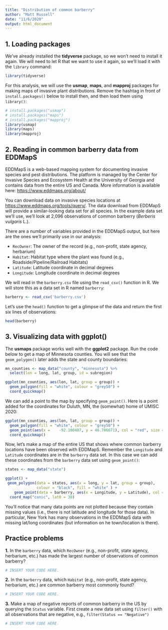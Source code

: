 ---
title: "Distribution of common barberry"
author: "Matt Russell"
date: "11/6/2020"
output: html_document
---

## 1. Loading packages 

We've already installed the **tidyverse** package, so we won't need to install it again. We will need to let R that we want to use it again, so we'll load it with the `library` command:

```{r}
library(tidyverse)
```

For this analysis, we will use the **usmap**, **maps**, and **mapproj**  packages for making maps of invasive plant distributions. Remove the hashtag in front of `install.packages()` below to install then, and then load them using `library()`: 

```{r}
# install.packages("usmap")
# install.packages("maps")
# install.packages("mapproj")
library(usmap)
library(maps)
library(mapproj)
```

## 2. Reading in common barberry data from EDDMapS

EDDMapS is a web-based mapping system for documenting invasive species and pest distributions. The platform is managed by the Center for Invasive Species and Ecosystem Health at the University of Georgia and contains data from the entire US and Canada. More information is available here: <https://www.eddmaps.org/about/>

You can download data on invasive species locations at <https://www.eddmaps.org/tools/query/>. The data download from EDDMapS will provide a similar-looking data set for all species. In the example data set we'll use, we'll look at 2,096 observations of common barberry (*Berberis vulgaris* L.).

There are a number of variables provided in the EDDMapS output, but here are the ones we'll primarily use in our analysis:

* `RecOwner`: The owner of the record (e.g., non-profit, state agency, herbarium)
* `Habitat`: Habitat type where the plant was found (e.g., Roadside/Pipeline/Railroad Habitats)
* `Latitude`: Latitude coordinate in decimal degrees
* `Longitude`: Longitude coordinate in decimal degrees

We will read in the `barberry.csv` file using the `read_csv()` function in R. We will store this as a data set in R named `barberry`:

```{r}
barberry <- read_csv('barberry.csv')
```

Let's use the `head()` function to get a glimpse of the data and return the first six lines of observations:

```{r}
head(barberry)
```

## 3. Visualizing data with ggplot()

The **usmaps** package works well with the **ggplot2** package. Run the code below to get a map of Minnesota counties. You will see that the `geom_polygon()` later adds the state and county boundaries: 

```{r}
mn_counties <- map_data("county", "minnesota") %>% 
  select(lon = long, lat, group, id = subregion)

ggplot(mn_counties, aes(lon, lat, group = group)) +
  geom_polygon(fill = "white", colour = "grey50") + 
  coord_quickmap()
```

We can add a point to the map by specifying `geom_point()`. Here is a point added for the coordinates for Duluth, MN, the (somewhat) home of UMISC 2020: 

```{r}
ggplot(mn_counties, aes(lon, lat, group = group)) +
  geom_polygon(fill = "white", colour = "grey50") + 
  geom_point(aes(x = 	-92.100487, y = 46.786671), col = "red", size = 3) +
  coord_quickmap()
```

Now, let's make a map of the entire US that shows where common barberry locations have been observed with EDDMapS. Remember the `Longitude` and `Latitude` coordinates are in the `barberry` data set. In this case we can add these coordinates from the `barberry` data set using `geom_point()`:

```{r}
states <- map_data("state")

ggplot() +
 geom_polygon(data = states, aes(x = long, y = lat, group = group), 
              colour = "black", fill = "white" ) + 
    geom_point(data = barberry, aes(x = Longitude, y = Latitude), col = "blue") +
  coord_map("conic", lat0 = 30)
```

You'll notice that many data points are not plotted because they contain missing values (i.e., there is not latitude and longitude for those data). In particular, New York has many observations in the EDDMapS data with missing lat/long coordinates (but information on he town/location is there).   

## Practice problems

**1.** In the `barberry` data, which `RecOwner` (e.g., non-profit, state agency, herbarium, etc.) has made the largest number of observations of common barberry?

```{r}
# INSERT YOUR CODE HERE.
```

**2.** In the `barberry` data, which `Habitat` (e.g., non-profit, state agency, herbarium, etc.) are common barberry most commonly found?

```{r}
# INSERT YOUR CODE HERE.
```

**3.** Make a map of negative reports of common barberry in the US by querying the `Status` variable. First create a new data set using `filter()` with all observations that are negative, e.g., `filter(Status == "Negative")` 

```{r}
# INSERT YOUR CODE HERE.
```


